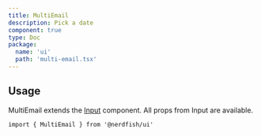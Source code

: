 ```yaml
---
title: MultiEmail
description: Pick a date
component: true
type: Doc
package:
  name: 'ui'
  path: 'multi-email.tsx'
---
```


<ComponentExample src="/src/components/examples/multi-email/demo.tsx">
	<MultiEmailDemo />
</ComponentExample>

## Usage

MultiEmail extends the [Input](/input) component. All props from Input are
available.

```tsx
import { MultiEmail } from '@nerdfish/ui'
```
